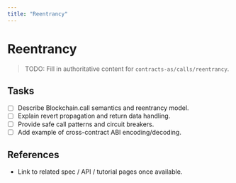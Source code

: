 ```yaml
---
title: "Reentrancy"
---
```


# Reentrancy

> TODO: Fill in authoritative content for `contracts-as/calls/reentrancy`.

## Tasks
- [ ] Describe Blockchain.call semantics and reentrancy model.
- [ ] Explain revert propagation and return data handling.
- [ ] Provide safe call patterns and circuit breakers.
- [ ] Add example of cross-contract ABI encoding/decoding.

## References
- Link to related spec / API / tutorial pages once available.
